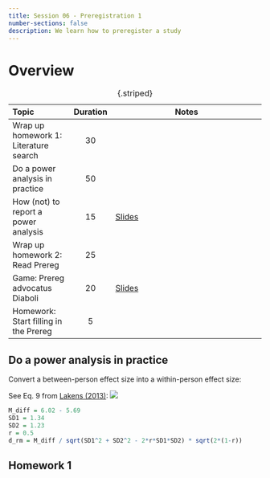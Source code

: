 ---
title: Session 06 - Preregistration 1
number-sections: false
description: We learn how to preregister a study
---

# Overview

| Topic                                 | Duration | Notes                                                                                                  |
| :------------------------------------ | :------: | ------------------------------------------------------------------------------------------------------ |
| Wrap up homework 1: Literature search |    30    |                                                                                                        |
| Do a power analysis in practice       |    50    |                                                                                                        |
| How (not) to report a power analysis  |    15    | [Slides](../slides/Power-Analysis Reporting/How-to-report-a-power-analysis.qmd)                           |
| Wrap up homework 2: Read Prereg       |    25    |                                                                                                        |
| Game: Prereg advocatus Diaboli        |    20    | [Slides](../slides/Preregistration - Advocatus Diaboli Game/Preregistration - Advocatus Diaboli Game.qmd) |
| Homework: Start filling in the Prereg |    5     |                                                                                                        |

: {.striped}


## Do a power analysis in practice

Convert a between-person effect size into a within-person effect size:

See Eq. 9 from [Lakens (2013)](https://www.frontiersin.org/journals/psychology/articles/10.3389/fpsyg.2013.00863/full):
![](img/d_rm_formula.png)

```r
M_diff = 6.02 - 5.69
SD1 = 1.34
SD2 = 1.23
r = 0.5
d_rm = M_diff / sqrt(SD1^2 + SD2^2 - 2*r*SD1*SD2) * sqrt(2*(1-r))
```

## Homework 1

